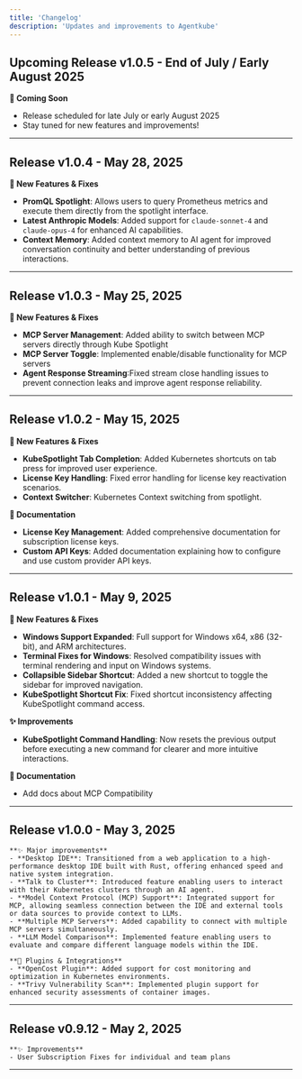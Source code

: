 ```yaml
---
title: 'Changelog'
description: 'Updates and improvements to Agentkube'
---
```


## Upcoming Release v1.0.5 - End of July / Early August 2025

**🔮 Coming Soon**
* Release scheduled for late July or early August 2025
* Stay tuned for new features and improvements!


---

## Release v1.0.4 - May 28, 2025

**🚀 New Features & Fixes**
* **PromQL Spotlight**: Allows users to query Prometheus metrics and execute them directly from the spotlight interface.
* **Latest Anthropic Models**: Added support for `claude-sonnet-4` and `claude-opus-4` for enhanced AI capabilities.
* **Context Memory**: Added context memory to AI agent for improved conversation continuity and better understanding of previous interactions.

---

## Release v1.0.3 - May 25, 2025

**🚀 New Features & Fixes**
* **MCP Server Management**: Added ability to switch between MCP servers directly through Kube Spotlight
* **MCP Server Toggle**: Implemented enable/disable functionality for MCP servers
* **Agent Response Streaming**:Fixed stream close handling issues to prevent connection leaks and improve agent response reliability. 

---

## Release v1.0.2 - May 15, 2025

**🚀 New Features & Fixes**
* **KubeSpotlight Tab Completion**: Added Kubernetes shortcuts on tab press for improved user experience.
* **License Key Handling**: Fixed error handling for license key reactivation scenarios.
* **Context Switcher**: Kubernetes Context switching from spotlight.

**📗 Documentation**
* **License Key Management**: Added comprehensive documentation for subscription license keys.
* **Custom API Keys**: Added documentation explaining how to configure and use custom provider API keys.

---

## Release v1.0.1 - May 9, 2025

**🚀 New Features & Fixes**

* **Windows Support Expanded**: Full support for Windows x64, x86 (32-bit), and ARM architectures.
* **Terminal Fixes for Windows**: Resolved compatibility issues with terminal rendering and input on Windows systems.
* **Collapsible Sidebar Shortcut**: Added a new shortcut to toggle the sidebar for improved navigation.
* **KubeSpotlight Shortcut Fix**: Fixed shortcut inconsistency affecting KubeSpotlight command access.

**✨ Improvements**

* **KubeSpotlight Command Handling**: Now resets the previous output before executing a new command for clearer and more intuitive interactions.

**📗 Documentation**

* Add docs about MCP Compatibility

---

## Release v1.0.0 - May 3, 2025

    **✨ Major improvements**
    - **Desktop IDE**: Transitioned from a web application to a high-performance desktop IDE built with Rust, offering enhanced speed and native system integration.
    - **Talk to Cluster**: Introduced feature enabling users to interact with their Kubernetes clusters through an AI agent.
    - **Model Context Protocol (MCP) Support**: Integrated support for MCP, allowing seamless connection between the IDE and external tools or data sources to provide context to LLMs.
    - **Multiple MCP Servers**: Added capability to connect with multiple MCP servers simultaneously.
    - **LLM Model Comparison**: Implemented feature enabling users to evaluate and compare different language models within the IDE.
    
    **🔌 Plugins & Integrations**
    - **OpenCost Plugin**: Added support for cost monitoring and optimization in Kubernetes environments.
    - **Trivy Vulnerability Scan**: Implemented plugin support for enhanced security assessments of container images.
---

## Release v0.9.12 - May 2, 2025
    **✨ Improvements**
    - User Subscription Fixes for individual and team plans
---